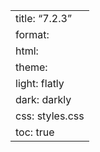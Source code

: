 ---
title: "7.2.3"
format:
    html:
        theme:
            light: flatly
            dark: darkly
        css: styles.css
        toc: true
---
